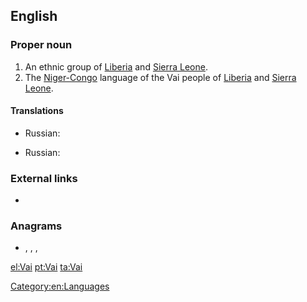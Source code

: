 {{also|vai|vải}}
==English==
{{wikipedia}}

===Proper noun===
{{en-proper noun}}

# An ethnic group of [[Liberia]] and [[Sierra Leone]].
# The [[Niger-Congo]] language of the Vai people of [[Liberia]] and [[Sierra Leone]].

====Translations====
{{trans-top|ethnic group}}
* Russian: {{t|ru|ваи|tr=}}
{{trans-mid}}
{{trans-bottom}}

{{trans-top|language}}
* Russian: {{t|ru|ваи|m|tr=}}
{{trans-mid}}
{{trans-bottom}}

===External links===
* {{ethnologue|code=vai}}

===Anagrams===
* {{l|en|IVA}}, {{l|en|Iva}}, {{l|en|via}}, {{l|en|viâ}}

[[Category:en:Languages]]

[[el:Vai]]
[[pt:Vai]]
[[ta:Vai]]